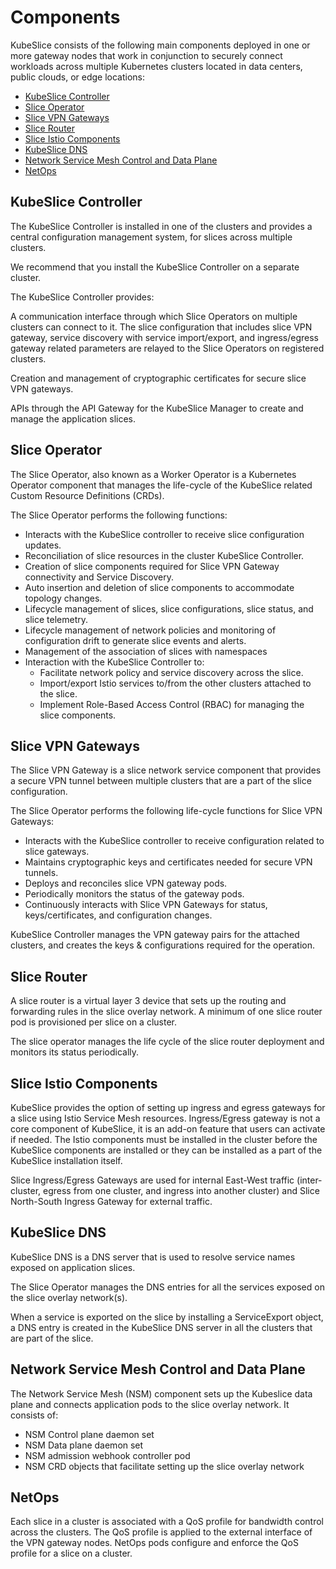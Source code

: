 # Components
KubeSlice consists of the following main components deployed in one 
or more gateway nodes that work in conjunction to securely connect 
workloads across multiple Kubernetes clusters located in data centers, 
public clouds, or edge locations:

* [KubeSlice Controller](#kubeslice-controller)
* [Slice Operator](#slice-operator)
* [Slice VPN Gateways](#slice-vpn-gateways)
* [Slice Router](#slice-router)
* [Slice Istio Components](#slice-istio-components)
* [KubeSlice DNS](#kubeslice-dns)
* [Network Service Mesh Control and Data Plane](#network-service-mesh-control-and-data-plane)
* [NetOps](#netops)

## KubeSlice Controller
The KubeSlice Controller is installed in one of the clusters and 
provides a central configuration management system, for slices across multiple clusters. 

We recommend that you install the KubeSlice Controller on a separate cluster.

The KubeSlice Controller provides:

A communication interface through which Slice Operators on multiple clusters can connect to 
it. The slice configuration that includes slice VPN gateway, service discovery with service 
import/export, and ingress/egress gateway related parameters are relayed to the Slice 
Operators on registered clusters.

Creation and management of cryptographic certificates for secure slice VPN gateways.

APIs through the API Gateway for the KubeSlice Manager to create and manage the application slices. 

## Slice Operator
The Slice Operator, also known as a Worker Operator is a Kubernetes Operator component 
that manages the life-cycle of the KubeSlice related Custom Resource Definitions (CRDs).

The Slice Operator performs the following functions:

- Interacts with the KubeSlice controller to receive slice configuration updates.
- Reconciliation of slice resources in the cluster KubeSlice Controller.
- Creation of slice components required for Slice VPN Gateway connectivity and Service Discovery.
- Auto insertion and deletion of slice components to accommodate topology changes.
- Lifecycle management of slices, slice configurations, slice status, and slice telemetry.
- Lifecycle management of network policies and monitoring of configuration drift to generate slice events and alerts.
- Management of the association of slices with namespaces
- Interaction with the KubeSlice Controller to:
  - Facilitate network policy and service discovery across the slice.
  - Import/export Istio services to/from the other clusters attached to the slice.
  - Implement Role-Based Access Control (RBAC) for managing the slice components.

## Slice VPN Gateways
The Slice VPN Gateway is a slice network service component that provides a secure VPN 
tunnel between multiple clusters that are a part of the slice configuration.

The Slice Operator performs the following life-cycle functions for Slice VPN Gateways:

- Interacts with the KubeSlice controller to receive configuration related to slice gateways.
- Maintains cryptographic keys and certificates needed for secure VPN tunnels.
- Deploys and reconciles slice VPN gateway pods.
- Periodically monitors the status of the gateway pods.
- Continuously interacts with Slice VPN Gateways for status, keys/certificates, and configuration changes.

KubeSlice Controller manages the VPN gateway pairs for the attached clusters, and creates the 
keys & configurations required for the operation. 

## Slice Router
A slice router is a virtual layer 3 device that sets up the routing and forwarding rules 
in the slice overlay network. A minimum of one slice router pod is provisioned per slice 
on a cluster.

The slice operator manages the life cycle of the slice router deployment and monitors its 
status periodically.

## Slice Istio Components
KubeSlice provides the option of setting up ingress and egress gateways for a slice using 
Istio Service Mesh resources. Ingress/Egress gateway is not a core component of KubeSlice, 
it is an add-on feature that users can activate if needed. The Istio components must be 
installed in the cluster before the KubeSlice components are installed or they can be 
installed as a part of the KubeSlice installation itself.

Slice Ingress/Egress Gateways are used for internal East-West traffic (inter-cluster, egress from one cluster, and ingress into another cluster) and Slice North-South Ingress Gateway for external traffic. 

## KubeSlice DNS
KubeSlice DNS is a DNS server that is used to resolve service names exposed on application slices.

The Slice Operator manages the DNS entries for all the services exposed on the slice overlay network(s).

When a service is exported on the slice by installing a ServiceExport object, a DNS entry 
is created in the KubeSlice DNS server in all the clusters that are part of the slice.

## Network Service Mesh Control and Data Plane
The Network Service Mesh (NSM) component sets up the Kubeslice data plane and connects application pods to the 
slice overlay network. It consists of:

- NSM Control plane daemon set
- NSM Data plane daemon set
- NSM admission webhook controller pod
- NSM CRD objects that facilitate setting up the slice overlay network

## NetOps
Each slice in a cluster is associated with a QoS profile for bandwidth control across the 
clusters. The QoS profile is applied to the external interface of the VPN gateway nodes. 
NetOps pods configure and enforce the QoS profile for a slice on a cluster. 